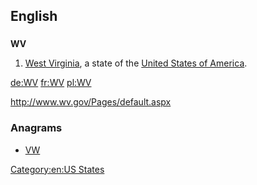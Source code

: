 ==English==

==={{abbreviation}}===
'''WV'''

# [[West Virginia]], a state of the [[United States of America]].

[[Category:en:US States]]

[[de:WV]]
[[fr:WV]]
[[pl:WV]]

http://www.wv.gov/Pages/default.aspx

===Anagrams===
* [[VW#English|VW]]
